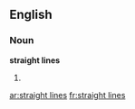 ==English==

===Noun===
'''straight lines'''

# {{plural of|straight line}}

[[ar:straight lines]]
[[fr:straight lines]]
